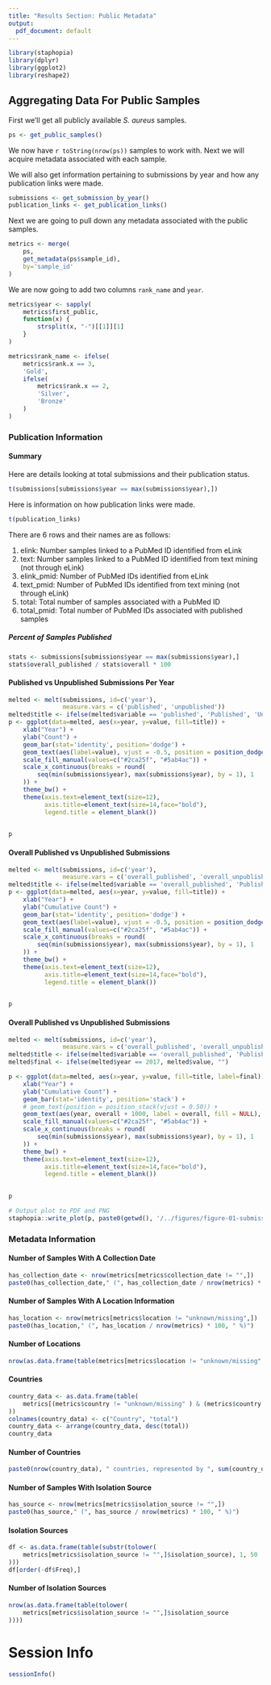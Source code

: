 ```yaml
---
title: "Results Section: Public Metadata"
output:
  pdf_document: default
---
```

```r
library(staphopia)
library(dplyr)
library(ggplot2)
library(reshape2)
```

## Aggregating Data For Public Samples
First we'll get all publicly available *S. aureus* samples.

```r
ps <- get_public_samples()
```

We now have `r toString(nrow(ps))` samples to work with. Next we will acquire
metadata associated with each sample.

We will also get information pertaining to submissions by year and how any publication links were made.
```r
submissions <- get_submission_by_year()
publication_links <- get_publication_links()
```

Next we are going to pull down any metadata associated with the public samples.
```r
metrics <- merge(
    ps, 
    get_metadata(ps$sample_id),
    by='sample_id'
)
```

We are now going to add two columns `rank_name` and `year`.
```r
metrics$year <- sapply(
    metrics$first_public,
    function(x) {
        strsplit(x, "-")[[1]][1]
    }
)

metrics$rank_name <- ifelse(
    metrics$rank.x == 3,
    'Gold',
    ifelse(
        metrics$rank.x == 2,
        'Silver',
        'Bronze'
    )
)
```

### Publication Information

#### Summary
Here are details looking at total submissions and their publication status.
```r
t(submissions[submissions$year == max(submissions$year),])
```

Here is information on how publication links were made.
```r
t(publication_links)
```

There are 6 rows and their names are as follows:

1. elink: Number samples linked to a PubMed ID identified from eLink
2. text: Number samples linked to a PubMed ID identified from text mining (not through eLink)
3. elink_pmid: Number of PubMed IDs identified from eLink
4. text_pmid: Number of PubMed IDs identified from text mining (not through eLink)
5. total: Total number of samples associated with a PubMed ID
6. total_pmid: Total number of PubMed IDs associated with published samples

##### Percent of Samples Published
```r
stats <- submissions[submissions$year == max(submissions$year),]
stats$overall_published / stats$overall * 100
```

#### Published vs Unpublished Submissions Per Year
```r
melted <- melt(submissions, id=c('year'),
               measure.vars = c('published', 'unpublished'))
melted$title <- ifelse(melted$variable == 'published', 'Published', 'Unpublished')
p <- ggplot(data=melted, aes(x=year, y=value, fill=title)) +
    xlab("Year") +
    ylab("Count") +
    geom_bar(stat='identity', position='dodge') +
    geom_text(aes(label=value), vjust = -0.5, position = position_dodge(.9)) +
    scale_fill_manual(values=c("#2ca25f", "#5ab4ac")) +
    scale_x_continuous(breaks = round(
        seq(min(submissions$year), max(submissions$year), by = 1), 1
    )) +
    theme_bw() +
    theme(axis.text=element_text(size=12),
          axis.title=element_text(size=14,face="bold"),
          legend.title = element_blank())
    

p
```

#### Overall Published vs Unpublished Submissions
```r
melted <- melt(submissions, id=c('year'),
               measure.vars = c('overall_published', 'overall_unpublished'))
melted$title <- ifelse(melted$variable == 'overall_published', 'Published', 'Unpublished')
p <- ggplot(data=melted, aes(x=year, y=value, fill=title)) +
    xlab("Year") +
    ylab("Cumulative Count") +
    geom_bar(stat='identity', position='dodge') +
    geom_text(aes(label=value), vjust = -0.5, position = position_dodge(.9)) +
    scale_fill_manual(values=c("#2ca25f", "#5ab4ac")) +
    scale_x_continuous(breaks = round(
        seq(min(submissions$year), max(submissions$year), by = 1), 1
    )) +
    theme_bw() +
    theme(axis.text=element_text(size=12),
          axis.title=element_text(size=14,face="bold"),
          legend.title = element_blank())
    

p
```

#### Overall Published vs Unpublished Submissions
```r
melted <- melt(submissions, id=c('year'),
               measure.vars = c('overall_published', 'overall_unpublished'))
melted$title <- ifelse(melted$variable == 'overall_published', 'Published', 'Unpublished')
melted$final <- ifelse(melted$year == 2017, melted$value, "") 

p <- ggplot(data=melted, aes(x=year, y=value, fill=title, label=final)) +
    xlab("Year") +
    ylab("Cumulative Count") +
    geom_bar(stat='identity', position='stack') +
    # geom_text(position = position_stack(vjust = 0.50)) +
    geom_text(aes(year, overall + 1000, label = overall, fill = NULL), data = submissions) +
    scale_fill_manual(values=c("#2ca25f", "#5ab4ac")) +
    scale_x_continuous(breaks = round(
        seq(min(submissions$year), max(submissions$year), by = 1), 1
    )) +
    theme_bw() +
    theme(axis.text=element_text(size=12),
          axis.title=element_text(size=14,face="bold"),
          legend.title = element_blank())
    

p

# Output plot to PDF and PNG
staphopia::write_plot(p, paste0(getwd(), '/../figures/figure-01-submission-published-per-year'))
```

### Metadata Information

#### Number of Samples With A Collection Date
```r
has_collection_date <- nrow(metrics[metrics$collection_date != "",])
paste0(has_collection_date," (", has_collection_date / nrow(metrics) * 100, " %)")
```

#### Number of Samples With A Location Information
```r
has_location <- nrow(metrics[metrics$location != "unknown/missing",])
paste0(has_location," (", has_location / nrow(metrics) * 100, " %)")
```

#### Number of Locations
```r
nrow(as.data.frame(table(metrics[metrics$location != "unknown/missing",]$location)))
```

#### Countries
```r
country_data <- as.data.frame(table(
    metrics[(metrics$country != "unknown/missing" ) & (metrics$country != ""),]$country
))
colnames(country_data) <- c("Country", "total")
country_data <- arrange(country_data, desc(total))
country_data
```

#### Number of Countries
```r
paste0(nrow(country_data), " countries, represented by ", sum(country_data$total), " samples")
```

#### Number of Samples With Isolation Source
```r
has_source <- nrow(metrics[metrics$isolation_source != "",])
paste0(has_source," (", has_source / nrow(metrics) * 100, " %)")
```

#### Isolation Sources
```r
df <- as.data.frame(table(substr(tolower(
    metrics[metrics$isolation_source != "",]$isolation_source), 1, 50
)))
df[order(-df$Freq),]
```

#### Number of Isolation Sources
```r
nrow(as.data.frame(table(tolower(
    metrics[metrics$isolation_source != "",]$isolation_source
))))
```

# Session Info
```r
sessionInfo()
```
